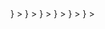 <CardGroup cols={4}>
  <Card
    title="Slack"
    href="/cloud/integrations/alerts/slack"
    icon={
      <svg
        width="30"
        height="30"
        viewBox="0 0 41 40"
        fill="none"
        xmlns="http://www.w3.org/2000/svg"
      >
        <path
          fill-rule="evenodd"
          clip-rule="evenodd"
          d="M15.3771 0C14.8514 0.000491721 14.3308 0.104369 13.8453 0.30572C13.3598 0.50707 12.9188 0.801932 12.5475 1.17345C12.1763 1.54497 11.882 1.98587 11.6816 2.47093C11.4812 2.95599 11.3785 3.47573 11.3795 4.0004C11.379 4.52524 11.4821 5.04501 11.6829 5.53009C11.8838 6.01518 12.1784 6.45606 12.55 6.82753C12.9215 7.199 13.3628 7.49382 13.8485 7.69512C14.3342 7.89642 14.8549 8.00026 15.3809 8.00075H19.3823V4.0004C19.3813 2.94038 18.9592 1.92399 18.2084 1.17409C17.4576 0.424197 16.4394 0.00198458 15.3771 0ZM15.3771 10.6664H4.71053C4.18475 10.6669 3.66425 10.7708 3.17872 10.9722C2.6932 11.1735 2.25218 11.4684 1.88091 11.8399C1.50965 12.2114 1.21541 12.6523 1.015 13.1374C0.814592 13.6224 0.71191 14.1421 0.712898 14.6668C0.71191 15.1915 0.814592 15.7112 1.015 16.1963C1.21541 16.6813 1.50965 17.1222 1.88091 17.4937C2.25218 17.8652 2.6932 18.1601 3.17872 18.3614C3.66425 18.5628 4.18475 18.6667 4.71053 18.6672H15.3771C15.9032 18.6672 16.4242 18.5637 16.9101 18.3625C17.3961 18.1614 17.8376 17.8666 18.2092 17.495C18.5809 17.1235 18.8755 16.6824 19.0761 16.1971C19.2768 15.7118 19.3795 15.1918 19.3785 14.6668C19.379 14.142 19.2759 13.6222 19.0751 13.1371C18.8743 12.652 18.5797 12.2112 18.2081 11.8397C17.8366 11.4682 17.3953 11.1734 16.9095 10.9721C16.4238 10.7708 15.9031 10.6669 15.3771 10.6664Z"
          fill="#36C5F0"
        />
        <path
          fill-rule="evenodd"
          clip-rule="evenodd"
          d="M40.7085 14.6668C40.7085 13.6071 40.2871 12.5908 39.5369 11.8408C38.7867 11.0908 37.769 10.6684 36.7071 10.6664C36.1811 10.6669 35.6604 10.7708 35.1747 10.9721C34.6889 11.1734 34.2477 11.4682 33.8761 11.8397C33.5046 12.2112 33.2099 12.652 33.0091 13.1371C32.8083 13.6222 32.7052 14.142 32.7057 14.6668V18.6672H36.7071C37.233 18.6667 37.7537 18.5628 38.2395 18.3615C38.7252 18.1602 39.1665 17.8654 39.538 17.4939C39.9096 17.1225 40.2042 16.6816 40.405 16.1966C40.6059 15.7115 40.709 15.1917 40.7085 14.6668ZM30.0381 14.6668V4.0004C30.0391 2.94107 29.6186 1.92466 28.869 1.17455C28.1194 0.42444 27.102 0.00198701 26.0405 0C25.5145 0.000492119 24.9938 0.10437 24.5081 0.305674C24.0223 0.506978 23.5811 0.801752 23.2095 1.17322C22.8379 1.54469 22.5433 1.98557 22.3425 2.47065C22.1417 2.95574 22.0386 3.47555 22.0391 4.0004V14.6668C22.0381 15.7261 22.4586 16.7425 23.2082 17.4926C23.9578 18.2427 24.9751 18.6652 26.0367 18.6672C26.5628 18.6672 27.0837 18.5637 27.5697 18.3625C28.0557 18.1614 28.4971 17.8666 28.8688 17.495C29.2405 17.1235 29.535 16.6824 29.7357 16.1971C29.9363 15.7118 30.0391 15.1918 30.0381 14.6668Z"
          fill="#33B989"
        />
        <path
          fill-rule="evenodd"
          clip-rule="evenodd"
          d="M26.0367 40.0001C26.5627 39.9996 27.0834 39.8957 27.5691 39.6944C28.0549 39.4931 28.4961 39.1983 28.8677 38.8268C29.2392 38.4554 29.5339 38.0145 29.7347 37.5294C29.9355 37.0444 30.0386 36.5245 30.0381 35.9997C30.0386 35.475 29.9354 34.9554 29.7346 34.4706C29.5337 33.9857 29.239 33.545 28.8674 33.1739C28.4958 32.8027 28.0546 32.5083 27.5688 32.3074C27.0831 32.1065 26.5625 32.0031 26.0367 32.0031H22.0391V35.9922C22.0376 36.5174 22.1398 37.0377 22.34 37.5234C22.5401 38.0091 22.8343 38.4506 23.2055 38.8228C23.5768 39.1951 24.0179 39.4906 24.5037 39.6926C24.9895 39.8946 25.5104 39.9991 26.0367 40.0001ZM26.0367 29.3299H36.7071C37.7687 29.3289 38.7864 28.9074 39.5367 28.158C40.287 27.4086 40.7085 26.3926 40.7085 25.3332C40.709 24.8084 40.6059 24.2886 40.405 23.8035C40.2042 23.3185 39.9096 22.8776 39.538 22.5061C39.1665 22.1346 38.7252 21.8398 38.2395 21.6385C37.7538 21.4372 37.233 21.3334 36.7071 21.3329H26.0405C25.5147 21.3329 24.9941 21.4363 24.5083 21.6372C24.0226 21.8381 23.5814 22.1325 23.2098 22.5037C22.8381 22.8749 22.5435 23.3155 22.3426 23.8003C22.1417 24.2852 22.0386 24.8049 22.0391 25.3295C22.0381 25.8542 22.1407 26.3739 22.3411 26.859C22.5415 27.344 22.8358 27.7849 23.2071 28.1564C23.5784 28.528 24.0193 28.8228 24.5049 29.0242C24.9904 29.2255 25.5109 29.3294 26.0367 29.3299Z"
          fill="#ECB22E"
        />
        <path
          fill-rule="evenodd"
          clip-rule="evenodd"
          d="M0.712898 25.3321C0.712404 25.8565 0.815425 26.3758 1.01606 26.8604C1.21669 27.3451 1.51103 27.7855 1.88224 28.1566C2.25346 28.5277 2.69427 28.8223 3.17955 29.0234C3.66483 29.2245 4.18506 29.3283 4.71053 29.3288C5.23632 29.3288 5.75695 29.2253 6.24266 29.0244C6.72838 28.8236 7.16969 28.5291 7.5413 28.158C7.91291 27.7868 8.20758 27.3462 8.40845 26.8613C8.60931 26.3764 8.71242 25.8568 8.71193 25.3321V21.3318H4.71053C4.18475 21.3322 3.66425 21.4361 3.17872 21.6375C2.6932 21.8388 2.25218 22.1337 1.88091 22.5052C1.50965 22.8767 1.21541 23.3176 1.015 23.8027C0.814592 24.2877 0.71191 24.8074 0.712898 25.3321ZM11.3795 25.3321V35.9911C11.3785 37.0504 11.799 38.0667 12.5486 38.8169C13.2982 39.567 14.3156 39.9895 15.3771 39.9915C15.9031 39.991 16.4238 39.8871 16.9095 39.6858C17.3953 39.4845 17.8366 39.1897 18.2081 38.8182C18.5797 38.4467 18.8743 38.0059 19.0751 37.5208C19.2759 37.0357 19.379 36.5159 19.3785 35.9911V25.3284C19.3795 24.8037 19.2769 24.284 19.0765 23.7989C18.8761 23.3139 18.5818 22.873 18.2106 22.5015C17.8393 22.1299 17.3983 21.8351 16.9128 21.6337C16.4272 21.4324 15.9067 21.3285 15.3809 21.328C14.855 21.3275 14.3341 21.4306 13.8482 21.6313C13.3622 21.832 12.9208 22.1264 12.5491 22.4977C12.1774 22.869 11.8827 23.3098 11.682 23.7949C11.4813 24.28 11.3785 24.7998 11.3795 25.3246"
          fill="#E01E5A"
        />
      </svg>
    }
  ></Card>
  <Card
    title="MS Teams"
    href="/cloud/integrations/alerts/ms-teams"
    icon={
        <svg fill="none" height="38" viewBox="0 0 24 24" width="38" xmlns="http://www.w3.org/2000/svg" xmlns:xlink="http://www.w3.org/1999/xlink"><linearGradient id="a" gradientUnits="userSpaceOnUse" x1="3.7776" x2="10.1295" y1="6.40553" y2="17.7764"><stop offset="0" stop-color="#5a62c3"/><stop offset=".5" stop-color="#4d55bd"/><stop offset="1" stop-color="#3940ab"/></linearGradient><path d="m15.9501 9.75h5.1661c.4881 0 .8837.3828.8837.855v4.5526c0 1.7355-1.4541 3.1424-3.2479 3.1424h-.0153c-1.7938.0002-3.2482-1.4064-3.2484-3.1419 0-.0002 0-.0003 0-.0005v-4.9607c0-.24684.2068-.4469.4618-.4469z" fill="#5059c9"/><path d="m19.4419 8.85005c1.1559 0 2.093-.90662 2.093-2.025s-.9371-2.025-2.093-2.025-2.093.90662-2.093 2.025.9371 2.025 2.093 2.025z" fill="#5059c9"/><path d="m12.9302 8.85001c1.6697 0 3.0233-1.30957 3.0233-2.92501 0-1.61543-1.3536-2.925-3.0233-2.925s-3.02322 1.30957-3.02322 2.925c0 1.61544 1.35352 2.92501 3.02322 2.92501z" fill="#7b83eb"/><path d="m16.9613 9.75h-8.52746c-.48226.01155-.86375.3988-.85256.8654v5.1925c-.06734 2.8 2.2223 5.1236 5.11632 5.1921 2.8939-.0685 5.1836-2.3921 5.1162-5.1921v-5.1925c.0112-.4666-.3703-.85385-.8525-.8654z" fill="#7b83eb"/><g fill="#000"><path d="m13.1627 9.75v7.2765c-.0023.3337-.2113.6335-.5302.7605-.1016.0416-.2107.063-.321.063h-4.3209c-.06046-.1485-.11627-.297-.16279-.45-.16281-.5164-.24589-1.0531-.24652-1.593v-5.193c-.01118-.4658.36969-.85245.85117-.864z" opacity=".1"/><path d="m12.6976 9.75v7.7265c0 .1067-.0222.2123-.0651.3105-.1313.3086-.4412.5108-.7861.513h-3.63719c-.07907-.1485-.15349-.297-.21861-.45s-.11627-.297-.16279-.45c-.16281-.5163-.24589-1.0531-.24652-1.593v-5.193c-.01118-.4658.36969-.85245.85117-.864z" opacity=".2"/><path d="m12.6976 9.75v6.8265c-.0036.4534-.3826.8201-.8512.8235h-4.01859c-.16281-.5163-.24589-1.0531-.24652-1.593v-5.193c-.01118-.4658.36969-.85245.85117-.864z" opacity=".2"/><path d="m12.2325 9.75v6.8265c-.0036.4534-.3826.8201-.8512.8235h-3.55349c-.16281-.5163-.24589-1.0531-.24652-1.593v-5.193c-.01118-.4658.36969-.85245.85117-.864z" opacity=".2"/><path d="m13.1628 7.42359v1.4175c-.0791.0045-.1535.009-.2325.009-.0791 0-.1535-.00449-.2326-.009-.157-.01008-.3127-.03418-.4651-.072-.9419-.2158-1.72-.85487-2.093-1.719-.0642-.14511-.1141-.29579-.14888-.44999h2.32098c.4693.00172.8493.36939.8511.82349z" opacity=".1"/><path d="m12.6978 7.87354v.9675c-.157-.01008-.3127-.03418-.4651-.07199-.9419-.2158-1.72-.85488-2.0931-1.719h1.707c.4694.00172.8494.3694.8512.82349z" opacity=".2"/><path d="m12.6978 7.87354v.9675c-.157-.01008-.3127-.03418-.4651-.07199-.9419-.2158-1.72-.85488-2.0931-1.719h1.707c.4694.00172.8494.3694.8512.82349z" opacity=".2"/><path d="m12.2327 7.87355v.8955c-.9419-.2158-1.72-.85488-2.0931-1.719h1.2419c.4694.00173.8494.36941.8512.8235z" opacity=".2"/></g><path d="m2.85255 7.05005h8.52745c.4709 0 .8525.3693.8525.82484v8.25031c0 .4555-.3817.8248-.8525.8248h-8.52745c-.47085 0-.85255-.3693-.85255-.8248v-8.25031c0-.45554.38171-.82484.85255-.82484z" fill="url(#a)"/><path d="m9.36 10.19h-1.70466v4.491h-1.08604v-4.491h-1.69674v-.87115h4.48744z" fill="#fff"/></svg>
    }
  ></Card>
  <Card
    title="PagerDuty"
    href="/cloud/integrations/alerts/pagerduty"
    icon={
        <svg xmlns="http://www.w3.org/2000/svg" height="45" viewBox="0 0 80 80" width="45" fill="#25c151"><path d="M6.704 59.217H0v-33.65c0-3.455 1.418-5.544 2.604-6.704 2.63-2.58 6.2-2.656 6.782-2.656h10.546c3.765 0 5.93 1.52 7.117 2.8 2.346 2.553 2.372 5.853 2.32 6.73v12.687c0 3.662-1.496 5.828-2.733 6.988-2.553 2.398-5.93 2.45-6.73 2.424H6.704zm13.46-18.102c.36 0 1.367-.103 1.908-.62.413-.387.62-1.083.62-2.1v-13.02c0-.36-.077-1.315-.593-1.857-.5-.516-1.444-.62-2.166-.62h-10.6c-2.63 0-2.63 1.985-2.63 2.656v15.55zM57.296 4.783H64V38.46c0 3.455-1.418 5.544-2.604 6.704-2.63 2.58-6.2 2.656-6.782 2.656H44.068c-3.765 0-5.93-1.52-7.117-2.8-2.346-2.553-2.372-5.853-2.32-6.73V25.62c0-3.662 1.496-5.828 2.733-6.988 2.553-2.398 5.93-2.45 6.73-2.424h13.202zM43.836 22.9c-.36 0-1.367.103-1.908.62-.413.387-.62 1.083-.62 2.1v13.02c0 .36.077 1.315.593 1.857.5.516 1.444.62 2.166.62h10.598c2.656-.026 2.656-2 2.656-2.682V22.9z"/></svg>
    }
  ></Card>
  <Card
    title="Opsgenie"
    href="/cloud/integrations/alerts/opsgenie"
    icon={
    <svg width="38px" height="38px" viewBox="-24.5 0 305 305" version="1.1" xmlns="http://www.w3.org/2000/svg" xmlns:xlink="http://www.w3.org/1999/xlink" preserveAspectRatio="xMidYMid" fill="#000000"><g id="SVGRepo_bgCarrier" stroke-width="0"></g><g id="SVGRepo_tracerCarrier" stroke-linecap="round" stroke-linejoin="round"></g><g id="SVGRepo_iconCarrier"> <defs> <linearGradient x1="50%" y1="16.6199552%" x2="50%" y2="119.282511%" id="linearGradient-1"> <stop stop-color="#2684FF" offset="0%"> </stop> <stop stop-color="#0052CC" offset="82%"> </stop> </linearGradient> <linearGradient x1="41.179673%" y1="31.1603357%" x2="67.7136955%" y2="78.6783874%" id="linearGradient-2"> <stop stop-color="#2684FF" offset="0%"> </stop> <stop stop-color="#0052CC" offset="62%"> </stop> </linearGradient> </defs> <g> <circle fill="url(#linearGradient-1)" cx="127.996078" cy="76.0579131" r="76.0579131"> </circle> <path d="M121.515807,302.952652 C71.8432945,271.266206 30.5322167,228.083335 1.07656696,177.056341 C-0.0620320498,175.01097 -0.309636381,172.587443 0.391817304,170.354079 C1.09327099,168.120715 2.6820805,166.273968 4.78566922,165.246901 L62.3833377,136.980984 C66.4123421,135.016304 71.2746417,136.506664 73.5106445,140.391652 C102.630871,189.198451 145.690139,228.174512 197.147387,252.304221 C178.169747,271.425488 157.153981,288.409659 134.476348,302.952652 C130.510908,305.428568 125.481248,305.428568 121.515807,302.952652 Z" fill="url(#linearGradient-2)"> </path> <path d="M134.476348,302.952652 C184.155284,271.274027 225.468036,228.089405 254.915589,177.056341 C256.057132,175.016287 256.31102,172.597018 255.617868,170.364422 C254.924715,168.131826 253.345322,166.281735 251.24912,165.246901 L193.608818,136.980984 C189.579813,135.016304 184.717514,136.506664 182.481511,140.391652 C153.367402,189.203464 110.306398,228.181097 58.8447689,252.304221 C77.8108513,271.438283 98.8280892,288.423643 121.515807,302.952652 C125.481248,305.428568 130.510908,305.428568 134.476348,302.952652 Z" fill="#2684FF"> </path> </g> </g></svg>
    }
  >
  </Card>
  <Card
    title="Webhooks"
    href="cloud/integrations/alerts/webhooks"
    icon="webhook"
    iconType="solid"
  >
  </Card>
  <Card
    title="Jira"
    href="/cloud/integrations/alerts/jira"
    icon={
    <svg width="34" height="34" viewBox="0 0 34 34" fill="none" xmlns="http://www.w3.org/2000/svg"><path d="M31.9456 0.25H15.8799C15.8799 4.18019 19.1302 7.37918 23.1234 7.37918H26.0951V10.1669C26.0951 14.0971 29.3454 17.296 33.3386 17.296V1.621C33.3386 0.844098 32.735 0.25 31.9456 0.25Z" fill="#2684FF"/><path d="M24.0057 8.11035H7.93994C7.93994 12.0405 11.1902 15.2395 15.1835 15.2395H18.1552V18.0729C18.1552 22.0031 21.4054 25.2021 25.3987 25.2021V9.48135C25.3987 8.75015 24.795 8.11035 24.0057 8.11035Z" fill="url(#paint0_linear_6414_20300)"/><path d="M16.0657 16.0164H0C0 19.9465 3.25029 23.1455 7.24351 23.1455H10.2152V25.9332C10.2152 29.8634 13.4655 33.0624 17.4587 33.0624V17.3874C17.4587 16.6105 16.8087 16.0164 16.0657 16.0164Z" fill="url(#paint1_linear_6414_20300)"/><defs><linearGradient id="paint0_linear_6414_20300" x1="25.0569" y1="8.14979" x2="18.3383" y2="15.1894" gradientUnits="userSpaceOnUse"><stop offset="0.176" stop-color="#0052CC"/><stop offset="1" stop-color="#2684FF"/></linearGradient><linearGradient id="paint1_linear_6414_20300" x1="17.5634" y1="16.0689" x2="9.78808" y2="23.7555" gradientUnits="userSpaceOnUse"><stop offset="0.176" stop-color="#0052CC"/><stop offset="1" stop-color="#2684FF"/></linearGradient></defs></svg>
    }
  >
  </Card>
  <Card
    title="Linear"
    href="/cloud/integrations/alerts/linear"
    icon={
    <svg width="34" height="34" viewBox="0 0 16 17" fill="none" xmlns="http://www.w3.org/2000/svg"><path fill-rule="evenodd" clip-rule="evenodd" d="M3.57828 3.5169C3.50685 3.59434 3.51158 3.71316 3.58662 3.7872L12.8604 12.9365C12.9355 13.0105 13.0559 13.0152 13.1344 12.9447C14.4942 11.724 15.3478 9.96394 15.3478 8.00721C15.3478 4.32129 12.3191 1.33325 8.58301 1.33325C6.59964 1.33325 4.81563 2.17535 3.57828 3.5169ZM2.41919 5.25328C2.38492 5.32783 2.4022 5.41524 2.46087 5.47311L11.1516 14.0472C11.2102 14.105 11.2988 14.1221 11.3744 14.0883C11.5752 13.9984 11.7707 13.8992 11.9604 13.7911C12.0732 13.7269 12.0904 13.5751 11.9984 13.4843L3.03138 4.6377C2.93932 4.54686 2.78547 4.56391 2.72037 4.67515C2.61084 4.86231 2.51026 5.05521 2.41919 5.25328ZM1.89195 7.7084C1.85126 7.66826 1.82961 7.61293 1.83344 7.55628C1.85138 7.29097 1.88504 7.02991 1.9335 6.77399C1.96256 6.62054 2.15262 6.56729 2.2645 6.67766L9.93064 14.2409C10.0425 14.3513 9.98855 14.5388 9.833 14.5674C9.5736 14.6153 9.30899 14.6485 9.04007 14.6662C8.98265 14.6699 8.92657 14.6486 8.88588 14.6084L1.89195 7.7084ZM2.36241 9.57081C2.22273 9.43301 1.99733 9.55175 2.04849 9.73998C2.6717 12.0332 4.50219 13.8392 6.82665 14.454C7.01745 14.5045 7.1378 14.2821 6.99813 14.1443L2.36241 9.57081Z" fill="currentColor"/></svg>
    }
  >
  </Card>
  <Card
    title="Ask us"
    href="https://t2taztilhde.typeform.com/to/mdJoO9lA"
    icon="plus"
    iconType="solid"
    color="#F2386C"
  ></Card>
</CardGroup>